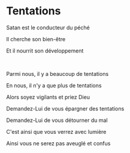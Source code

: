 # Tentations

Satan est le conducteur du péché

Il cherche son bien-être

Et il nourrit son développement

<p></p>

<br />

Parmi nous, il y a beaucoup de tentations

En nous, il n'y a que plus de tentations

Alors soyez vigilants et priez Dieu

Demandez-Lui de vous épargner des tentations

Demandez-Lui de vous détourner du mal

C'est ainsi que vous verrez avec lumière

Ainsi vous ne serez pas aveuglé et confus

<p></p>